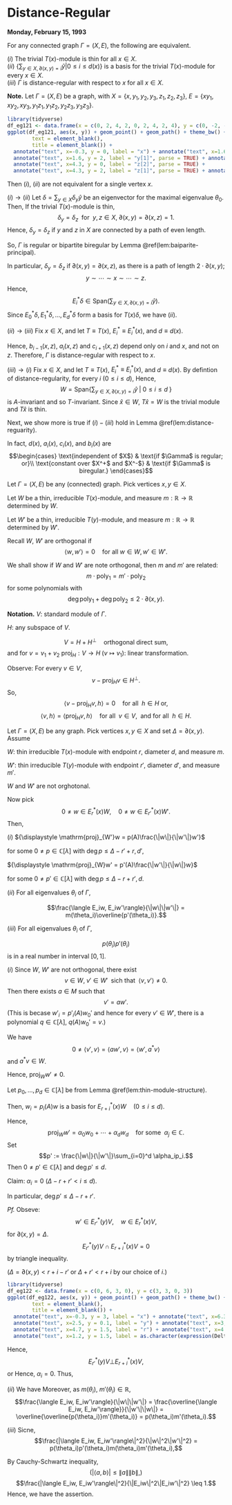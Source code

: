 # Distance-Regular {#lec12}
**Monday, February 15, 1993**

:::{.lemma #distance-reguarity}
For any connected graph $\Gamma = (X, E)$, the following are equivalent.

| $(i)$ The trivial $T(x)$-module is thin for all $x\in X$.

| $(ii)$ $\displaystyle{\left\{\sum_{y\in X, \partial(x,y) = i}\hat{y} \left| 0\leq i\leq d(x)\right.\right\}}$ is a basis for the trivial $T(x)$-module for every $x\in X$.

| $(iii)$ $\Gamma$ is distance-regular with respect to $x$ for all $x\in X$.
:::

**Note.** 
Let $\Gamma = (X, E)$ be a graph, with $X = \{x, y_1, y_2, y_3, z_1, z_2, z_3\}$, $E = \{xy_1, xy_2, xy_3, y_1z_1, y_1z_2, y_2z_3, y_3z_3\}$. 
```r
library(tidyverse)
df_eg121 <- data.frame(x = c(0, 2, 4, 2, 0, 2, 4, 2, 4), y = c(0, -2, -2, 0, 0, 2, 0, 2, 2))
ggplot(df_eg121, aes(x, y)) + geom_point() + geom_path() + theme_bw() + theme(panel.border = element_blank(),line = element_blank(),
        text = element_blank(),
        title = element_blank()) +
  annotate("text", x=-0.3, y = 0, label = "x") + annotate("text", x=1.6, y = -2, label = "y[3]", parse = TRUE) +
  annotate("text", x=1.6, y = 2, label = "y[1]", parse = TRUE) + annotate("text", x=2, y = 0.3, label = "y[2]", parse = TRUE) +
  annotate("text", x=4.3, y = 0, label = "z[2]", parse = TRUE) +
  annotate("text", x=4.3, y = 2, label = "z[1]", parse = TRUE) + annotate("text", x=4.3, y = -2, label = "z[3]", parse = TRUE) 
```
Then $(i)$, $(ii)$ are not equivalent for a single vertex $x$.
\begin{align}
E^*_0T\hat{x} & = \langle \hat{x}\rangle, \\
E^*_1T\hat{x} & = \langle \hat{y}_1 + \hat{y}_2 + \hat{y}_3\rangle, \\
E^*_2T\hat{x} & = \langle \hat{z}_1 + \hat{z}_2 + 2\hat{z}_3\rangle.
\end{align}


:::{.proof name="Proof of Lemma \@ref(lem:distance-reguarity)"}
$(i)\to (ii)$
Let $\delta = \sum_{y\in X}\delta_y\hat{y}$ be an eigenvector for the maximal eigenvalue $\theta_0$. Then,
\begin{align}
\sum_{y\in X, \partial(x,y) = 1}\hat{y} & = A\hat{x} \in T(x)\hat{x} = T(x)\delta \ni E^*_1\delta\\
& = \sum_{y\in X, \partial(x,y)=1}\delta_h\hat{y}
\end{align}
If the trivial $T(x)$-module is thin, 
$$\delta_y = \delta_z \; \text{ for }\; y, z\in X, \; \partial(x,y) = \partial(x,z) = 1.$$
Hence, $\delta_y = \delta_z$ if $y$ and $z$ in $X$ are connected by a path of even length. 

So, $\Gamma$ is regular or bipartite biregular by Lemma \@ref(lem:baiparite-principal).

In particular, $\delta_y = \delta_z$ if $\partial(x,y) = \partial(x,z)$, as there is a path of length $2\cdot \partial(x,y)$;
$$y\sim \cdots \sim x \sim \cdots \sim z.$$
Hence, 
$$E^*_i\delta \in \mathrm{Span}\left(\sum_{y\in X, \partial(x,y) = i}\hat{y}\right).$$
Since $E^*_0\delta, E^*_1\delta, \ldots, E^*_d\delta$ form a basis for $T(x)\delta$, we have $(ii)$.

$(ii)\to (iii)$ 
Fix $x\in X$, and let $T \equiv T(x)$, $E^*_i\equiv E^*_i(x)$, and $d \equiv d(x)$.

\begin{align}
A\sum_{y\in X, \partial(x.y)=i}\hat{y} & = \sum_{z\in X} |\{y\in X \mid \partial(y,z) = 1, \; \partial(x,y) = i\}|\hat{z}\\
& = \sum_{z\in X, \partial(x,z) = i-1}b_{i-1}(x,z)\hat{z} \\
& \qquad + \sum_{z\in X, \partial(x,z) = i} a_{i}(x,z)\hat{z} \\
& \qquad + \sum_{z\in X, \partial(x,z) = i+1} c_{i+1}(x,z)\hat{z}\\
& \in \mathrm{Span}\left\{\left.\sum_{z\in X, \partial(x,z) = j}\hat{z} \; \right| \; j = 0, 1, \ldots, d \right\}.
\end{align}

Hence, $b_{i-1}(x,z)$, $a_i(x,z)$ and $c_{i+1}(x,z)$ depend only on $i$ and $x$, and not on $z$. 
Therefore, $\Gamma$ is distance-regular with respect to $x$.

$(iii)\to (i)$
Fix $x\in X$, and let $T \equiv T(x)$, $E^*_i\equiv E^*_i(x)$, and $d \equiv d(x)$.
By defintion of distance-regularity, for every $i$ $(0\leq i\leq d)$, 
\begin{align}
A\left(\sum_{y\in X, \partial(x,y)=i}\hat{y}\right) & = 
b_{i-1}(x)\sum_{y\in X, \partial(x,y) = i-1}\hat{y} \\
& \qquad + a_{i}(x)\sum_{y\in X, \partial(x,y) = i}\hat{y}\\
& \qquad + c_{i+1}(x)\sum_{y\in X, \partial(x,y) = i+1}\hat{y}.
\end{align}
Hence,
$$W = \mathrm{Span}\left\{\left.\sum_{y\in X, \partial(x,y)=i}\hat{y} \; \right| \; 0\leq i\leq d\; \right\}$$
is $A$-invariant and so $T$-invariant. Since $\hat{x}\in W$, $T\hat{x} = W$ is the trivial module and $T\hat{x}$ is thin.
:::

Next, we show more is true if $(i)-(iii)$ hold in Lemma \@ref(lem:distance-reguarity).

In fact, $d(x)$, $a_i(x)$, $c_i(x)$, and $b_i(x)$ are 
$$\begin{cases} 
\text{independent of $X$} & \text{if $\Gamma$ is regular; or}\\
\text{constant over $X^+$ and $X^-$} & \text{if $\Gamma$ is biregular.}
\end{cases}$$

Let $\Gamma = (X, E)$ be any (connected) graph. Pick vertices $x, y\in X$.

Let $W$ be a thin, irreducible $T(x)$-module, and 
measure $m: \mathbb{R} \to \mathbb{R}$ determined by $W$.

Let $W'$ be a thin, irreducible $T(y)$-module, and 
measure $m: \mathbb{R} \to \mathbb{R}$ determined by $W'$.

Recall $W$, $W'$ are orthogonal if 
$$\langle w, w'\rangle = 0 \quad \text{for all }w\in W, w'\in W'.$$

We shall show if $W$ and $W'$ are note orthogonal, then $m$ and $m'$ are related:
$$m\cdot \mathrm{poly}_1 = m'\cdot \mathrm{poly}_2$$
for some polynomials with 
$$\deg \mathrm{poly}_1 + \deg \mathrm{poly}_2 \leq 2\cdot \partial(x,y).$$

**Notation.**
$V$: standard module of $\Gamma$.

$H$: any subspace of $V$.

$$V = H + H^\bot \quad \text{orthogonal direct sum},$$
and for $v = v_1 + v_2$ $\mathrm{proj}_H: V\to H \; (v\mapsto v_1)$: linear transformation.

Observe:
For every $v\in V$, 
$$v - \mathrm{proj}_H v \in H^\bot.$$
So, 
$$\langle v - \mathrm{proj}_H v, h\rangle = 0 \quad \text{for all }\;h\in H \text{ or},$$
$$\langle v, h\rangle = \langle \mathrm{proj}_H v, h\rangle \quad \text{for all }\;v\in V, \;\text{ and for all }\: h\in H.$$

:::{.theorem #two-thin-modules}
Let $\Gamma = (X,E)$ be any graph. Pick vertices $x,y\in X$ and set $\Delta = \partial(x,y)$. Assume

$W$: thin irreducible $T(x)$-module with endpoint $r$, diameter $d$, and measure $m$.

$W'$: thin irreducible $T(y)$-module with endpoint $r'$, diameter $d'$, and measure $m'$.

$W$ and $W'$ are not orghotonal. 

Now pick
$$0\neq w\in E^*_r(x)W, \quad 0\neq w\in E^*_{r'}(x)W'.$$
Then,

| $(i)$ ${\displaystyle \mathrm{proj}_{W'}w = p(A)\frac{\|w\|}{\|w'\|}w'}$

for some $0\neq p\in \mathbb{C}[\lambda]$ with $\deg p \leq \Delta - r' + r, d'$, 

${\displaystyle \mathrm{proj}_{W}w' = p'(A)\frac{\|w'\|}{\|w\|}w}$

for some $0\neq p'\in \mathbb{C}[\lambda]$ with $\deg p \leq \Delta - r + r', d$.

| $(ii)$ For all eigenvalues $\theta_i$ of $\Gamma$, 
$$\frac{\langle E_iw, E_iw'\rangle}{\|w\|\|w'\|} = m(\theta_i)\overline{p'(\theta_i)}.$$

| $(iii)$ For all eigenvalues $\theta_i$ of $\Gamma$,
$$p(\theta_i)p'(\theta_i)$$
is in a real number in interval $[0,1]$.
:::

:::{.proof}
$(i)$ Since $W$, $W'$ are not orthogonal, there exist
$$v\in W, \; v'\in W' \; \text{ sich that }\; \langle v, v'\rangle \neq 0.$$
Then there exists $a\in M$ such that 
$$v' = aw'.$$
(This is becase $w'_i = p'_i(A)w_0'$ and hence for every $v'\in W'$, there is a polynomial $q\in \mathbb{C}[\lambda]$, $q(A)w_0' = v$.)

We have 
$$0\neq \langle v', v\rangle = \langle aw', v\rangle = \langle w', a^*v\rangle$$
and $a^*v\in W$.

Hence, $\mathrm{proj}_{W} w' \neq 0$.

Let $p_0, \ldots, p_d\in \mathbb{C}[\lambda]$ be from Lemma \@ref(lem:thin-module-structure). 

Then, $w_i = p_i(A)w$ is a basis for $E^*_{r+i}(x)W \quad (0\leq i\leq d)$.

Hence, 
$$\mathrm{proj}_{W}w' = \alpha_0w_0 + \cdots + \alpha_dw_d \quad \text{for some }\; \alpha_j\in \mathbb{C}.$$
Set
$$p' := \frac{\|w\|}{\|w'\|}\sum_{i=0}^d \alpha_ip_i.$$
Then $0\neq p'\in \mathbb{C}[\lambda]$ and $\deg p' \leq d$.


Claim: $\alpha_i = 0$ $(\Delta - r + r' < i\leq d)$.

In particular, $\deg p' \leq \Delta - r + r'$.

_Pf._ Obseve:
$$w'\in E^*_{r'}(y)V, \quad w \in E^*_r(x)V,$$
for $\partial(x,y) = \Delta$. 
$$E^*_{r'}(y)V \cap E^*_{r+i}(x)V = 0$$
by triangle inequality. 

($\Delta = \partial(x,y) < r+i - r'$ or $\Delta + r' < r + i$ by our choice of $i$.)

```r
library(tidyverse)
df_eg122 <- data.frame(x = c(0, 6, 3, 0), y = c(3, 3, 0, 3))
ggplot(df_eg122, aes(x, y)) + geom_point() + geom_path() + theme_bw() + theme(panel.border = element_blank(),line = element_blank(),
        text = element_blank(),
        title = element_blank()) +
  annotate("text", x=-0.3, y = 3, label = "x") + annotate("text", x=6.3, y = 3, label = "z") +
  annotate("text", x=2.5, y = 0.1, label = "y") + annotate("text", x=3, y = 3.2, label = "r+i") +
  annotate("text", x=4.7, y = 1.5, label = "r") + annotate("text", x=4.85, y = 1.5, label = "'") + 
  annotate("text", x=1.2, y = 1.5, label = as.character(expression(Delta)), parse = TRUE)
```

Hence,
$$E^*_{r'}(y)V \bot E^*_{r+i}(x)V,$$
or 
\begin{align}
0 & = \langle w', w_i\rangle \\
& = \langle \mathrm{proj}_{W}w', w_i\rangle\\
& = \sum_{j=0}^d\alpha_j\langle w_j, w_i\rangle\\
& = \alpha_i\|w_i\|^2.
\end{align}
Hence, $\alpha_i = 0$.
Thus,
\begin{align}
\mathrm{proj}_{W}w' & = \sum_{i=0}^{\Delta + r' - r}\alpha_iw_i\\
& = \sum_{i=0}^{\Delta + r' - r}\alpha_ip_i(A)w_0\\
& = p'(A)\frac{\|w'\|}{\|w\|}w.
\end{align}

$(ii)$ We have
\begin{align}
\frac{\langle E_iw, E_iw'\rangle}{\|w\|\|w'\|}
& = \frac{\langle E_iw, w'\rangle}{\|w\|\|w'\|}\\
& = \frac{\langle E_iw, \mathrm{proj}_W w'\rangle}{\|w\|\|w'\|} && \text{as }\; \mathrm{proj}_Ww' = p'(A)\frac{\|w\|}{\|w'\|}w\\
& = \frac{\langle E_iw, p'(A) w\rangle}{\|w\|^2}\\
& = \frac{\langle E_iw, E_ip'(A) w\rangle}{\|w\|^2}\\
& = \overline{p'(\theta_i)}\frac{\|E_iW\|^2}{\|w\|^2}\\
& = \overline{p'(\theta_i)}m(\theta_i).
\end{align}
Moreover, as $m(\theta_i)$, $m'(\theta_i)\in \mathbb{R}$, 
$$\frac{\langle E_iw, E_iw'\rangle}{\|w\|\|w'\|}  = \frac{\overline{\langle E_iw, E_iw'\rangle}}{\|w'\|\|w\|}
 = \overline{\overline{p(\theta_i)}m'(\theta_i)} 
 = p(\theta_i)m'(\theta_i).$$
 
$(iii)$ Sicne,
$$\frac{|\langle E_iw, E_iw'\rangle\|^2}{\|w\|^2\|w'\|^2} = p(\theta_i)p'(\theta_i)m(\theta_i)m'(\theta_i),$$
\begin{align}
p(\theta_i)p'(\theta_i) & = \frac{|\langle E_iw, E_iw'\rangle\|^2}{m(\theta_i)m'(\theta_i)\|w\|^2\|w'\|^2} \in \mathbb{R}\\
& = \frac{|\langle E_iw, E_iw'\rangle\|^2}{\frac{\|E_iw\|^2}{\|w\|^2}\frac{\|E_iw'\|^2}{\|w'\|^2}\|w\|^2\|w'\|^2}.
\end{align}

By Cauchy-Schwartz inequality, 
$$(|\langle a, b\rangle | \leq \|a\|\|b\|,)$$
$$\frac{|\langle E_iw, E_iw'\rangle\|^2}{\|E_iw\|^2\|E_iw'\|^2} \leq 1.$$
Hence, we have the assertion.
:::
